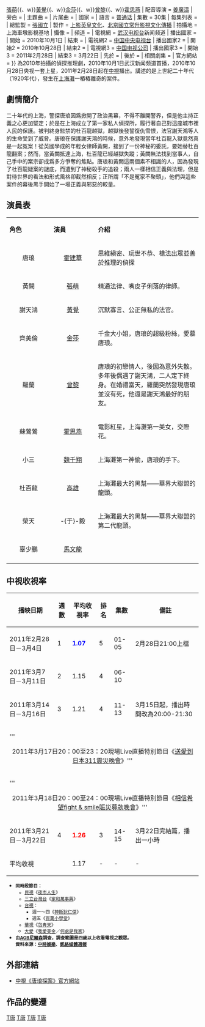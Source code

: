 {{电视节目信息框
| 名稱 = 唐琅探案
| 英文名稱 = ''Detective Tang Lang''
| 原名 = 
| 圖片 = [[file:唐琅探案.jpg|230px]]
| 圖說 = 
| 分類 = 民初懸疑推理
| 原創者 = 
| 編劇 = [[郎雪楓|郎雪楓]]、[[李輝|李輝]]
| 导演 = [[何洛|何洛]]、[[羅剛|羅剛]]
| 演出 = [[霍建華|霍建華]]{{、w}}[[張萌|張萌]]{{、w}}[[黃覺|黃覺]]{{、w}}[[金莎|金莎]]{{、w}}[[曾黎|曾黎]]{{、w}}[[霍思燕|霍思燕]]
| 配音導演 = [[姜廣濤|姜廣濤]]
| 旁白 = 
| 主題曲 = 
| 片尾曲 = 
| 國家 = {{PRC}}
| 語言 = [[普通话|普通话]]
| 集數 = 30集
| 每集列表 = 
| 總監製 = [[張國立|張國立]]
| 製作 = [[上影英皇文化|上影英皇文化]]、[[北京國立常升影視文化傳播|北京國立常升影視文化傳播]]
| 拍攝地 = {{CHN}}上海車墩影視基地
| 攝像 = 
| 頻道 = 
| 電視網 = [[武汉电视台|武汉电视台]]新闻频道
| 播出國家 = {{PRC}}
| 開始 =  2010年10月1日
| 結束 = 
| 電視網2 = [[中国中央电视台|中国中央电视台]]
| 播出國家2 = {{PRC}}
| 開始2 =  2010年10月28日
| 結束2 =  
| 電視網3 = [[中国电视公司|中国电视公司]]
| 播出國家3 = {{ROC}}
| 開始3 =  2011年2月28日
| 結束3 =  3月22日
| 先於 = 
| 後於 = 
| 相關劇集 = 
| 官方網站 = 
}}
{{engname|《唐琅探案》|Detective Tang Lang}} 為2010年拍攝的偵探推理劇，2010年10月1日武汉新闻频道首播，2010年10月28日央视一套上星，2011年2月28日起在[[中視|中視]]播出。講述的是上世紀二十年代（1920年代），發生在[[上海灘|上海灘]]一樁樁離奇的案件。

== 劇情簡介==
二十年代的上海，警探唐琅因爲掀開了政治黑幕，不得不離開警界，但是他主持正義之心更加堅定；於是在上海成立了第一家私人偵探所，履行著自己對這座城市裡人民的保護。被判終身監禁的杜百龍越獄，越獄後發誓復仇雪恨，法官謝天鴻等人的生命受到了威脅。唐琅在保護謝天鴻的時候，意外地發現當年杜百龍入獄竟然真是一起冤案！從英國學成的年輕女律師黃闕，接到了一份神秘的委託，要她替杜百龍翻案；然而，當黃闕抵達上海，杜百龍已經越獄失蹤；黃闕無法找到當事人，自己手中的案宗卻成爲多方爭奪的焦點。唐琅和黃闕這兩個素不相識的人，因為發現了杜百龍疑案的謎底，而遭到了神秘殺手的追殺；兩人一樣相信正義與法理，但是對待世界的看法和形式風格卻截然相反；正所謂「不是冤家不聚頭」，他們與這些案件的幕後黑手開始了一場正義與邪惡的較量。 　

==演員表==
{|class="wikitable" width="75%" 
|- style="background:green; color:snow" align=center 
|style="width:100px"|'''角色'''||style="width:100px"|'''演員'''||'''介紹'''
|- 
| <center>唐琅 ||<center>[[霍建華|霍建華]]||思維縝密、玩世不恭、槍法出眾並善於推理的偵探
|-
| <center>黃闕 ||<center>[[張萌|張萌]]||精通法律、嘴皮子俐落的律師。
|-
| <center>謝天鴻 ||<center>[[黃覺|黃覺]]||沉默寡言、公正無私的法官。
|-
| <center>齊美倫 ||<center>[[金莎|金莎]]||千金大小姐，唐琅的超級粉絲，愛慕唐琅。
|-
| <center>羅蘭 ||<center>[[曾黎|曾黎]]||唐琅的初戀情人，後因為意外失散。多年後偶遇了謝天鴻，二人定下終身。在婚禮當天，羅蘭突然發現唐琅並沒有死，他還是謝天鴻最好的朋友。
|-
| <center>蘇鶯鶯 ||<center>[[霍思燕|霍思燕]]||電影紅星，上海灘第一美女，交際花。
|-
| <center>小三 ||<center>[[魏千翔|魏千翔]]||上海灘第一神偷，唐琅的手下。
|-
| <center>杜百龍 ||<center>[[高雄_(演員)|高雄]]||上海灘最大的黑幫——華界大聯盟的龍頭。
|-
| <center>榮天 ||<center>-{于}-毅||上海灘最大的黑幫——華界大聯盟的第二代龍頭。
|-
| <center>辜少鵬 ||<center>[[馬文龍|馬文龍]]||
|-
|}

== 中視收視率 ==
{| class="wikitable" 
! 播映日期
! 週數
! 平均收視率
! 排名
! 集數
! 備註
|- align="center"
|2011年2月28日－3月4日||1||<font color=blue>'''1.07''' || 5 || 01-05 ||2月28日21:00上檔
|- align="center"
|2011年3月7日－3月11日||2|| 1.15 || 4 || 06-10 ||
|- align="center"
|2011年3月14日－3月16日||3|| 1.21 || 4 || 11-13||3月15日起，播出時間改為20:00-21:30
|- align="center"
|colspan=6 |'''<span style="color: red;"><center>2011年3月17日20：00至23：20現場Live直播特別節目《[[送愛到日本311震災晚會|送愛到日本311震災晚會]]》</span>'''
|- align="center"
|colspan=6 |'''<span style="color: red;"><center>2011年3月18日20：00至24：00現場Live直播特別節目《[[相信希望fight_&_smile賑災募款晚會|相信希望fight & smile賑災募款晚會]]》</span>'''
|- align="center"
|2011年3月21日－3月22日||4||<font color=red>'''1.26'''|| 3 ||14-15||3月22日完結篇，播出一小時
|- align="center"
! colspan=2 | 平均收視 || 1.17 ||-||-||-
|}
*<small>'''同時段節目：'''
**[[民視無線台|民視]]《[[夜市人生|夜市人生]]》
**[[三立台灣台|三立台灣台]]《[[家和萬事興_(2010年台灣電視劇)|家和萬事興]]》
**[[台視主頻|台視]]：
***週一～四《[[神探狄仁傑|神斷狄仁傑]]》
***週五《[[百萬小學堂|百萬小學堂]]》
**[[華視主頻|華視]]《[[包青天_(1993年電視劇)|包青天]]》
**[[大愛衛星電視|大愛]]《[[我愛美金|我愛美金]]／[[何處是我家_(電視劇)|何處是我家]]》</small>
*<small>'''由[[AGB尼爾森|AGB尼爾森]]調查，調查範圍是四歲以上收看電視之觀眾。<br />資料來源：[https://web.archive.org/web/20130126141713/http://showbiz.chinatimes.com/2009Cti/Channel/Showbiz/showbiz-rank/0%2C5137%2Ctv%2C00.html 中時娛樂]、[https://web.archive.org/web/20120207235150/http://www.cyberone.tw/ItemDetailPage/MainContent/05ContentList.asp?MMMediaType=CaratWeekly 凱絡媒體週報]'''</small>

==外部連結==
*[https://web.archive.org/web/20111126073059/http://beta.ctv.com.tw/prog/2011/detective/ 中視《唐琅探案》官方網站]

== 作品的變遷 ==
{{電視節目的變遷
|電視台= {{flagicon|Taiwan}}  [[中國電視公司|中視]]
|播放檔次=2/28起，星期一～五20:00-22:00<br />
 3/15起，改為星期一～五20:00-21:30
|節目名稱= 唐琅探案<br />（2011年2月28日-2011年3月22日）
|上一節目= [[宮心計|宮心計]]<br />（2011年2月7日-2011年2月28日）
|下一節目= [[喬家大院_(電視劇)|喬家大院]]<br />（2011年3月22日-2011年4月18日）
}}
{{中視八點檔}}
{{2010年中國大陸古裝/民初電視劇|nocat}}
[[Category:2010年中國電視劇集|T唐]]
[[Category:上海民国时期背景电视剧|T唐]]
[[Category:中視外購電視劇|T唐]]
[[Category:美亞電視外購劇集|T唐]]